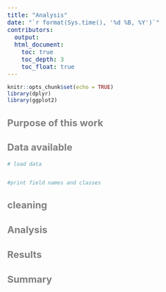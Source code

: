 ```yaml
---
title: "Analysis"
date: "`r format(Sys.time(), '%d %B, %Y')`"
contributors:
  output:
  html_document:
    toc: true
    toc_depth: 3
    toc_float: true
---
```

<style type="text/css">

body{ /* Normal  */
      font-size: 14px;
  }
td {  /* Table  */
  font-size: 8px;
}
h1.title {
  font-size: 38px;
  color: Black;
}
h1 { /* Header 1 */
  font-size: 28px;
  color: DIMGRAY;
}
h2 { /* Header 2 */
    font-size: 22px;
  color: GRAY;
}
h3 { /* Header 3 */
  font-size: 18px;
  color: DARKGRAY;
}
h4 { /* Header 4 */
    font-size: 16px;
  color: SILVER;
}
code.r{ /* Code block */
    font-size: 12px;
}
pre { /* Code block - determines code spacing between lines */
    font-size: 16px;
}
</style>

```r
knitr::opts_chunk$set(echo = TRUE)
library(dplyr)
library(ggplot2)

```

## Purpose of this work

## Data available
```r
# load data


#print field names and classes


```

## cleaning

## Analysis

## Results

## Summary


